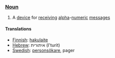 === [[Noun]] ===

#A [[device]] for [[receive|receiving]] [[alpha]]-[[numeric]] [[message]]s

==== Translations ====

*[[Finnish]]: [[hakulaite]]
*[[Hebrew]]: איתורית (I'turit)
*[[Swedish]]: [[personsökare]], pager